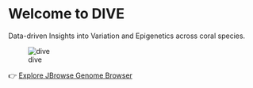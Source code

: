 

# Welcome to DIVE

Data-driven Insights into Variation and Epigenetics across coral species.

![dive](img/dive.png)

👉 [Explore JBrowse Genome Browser](../jbrowse/index.html)
